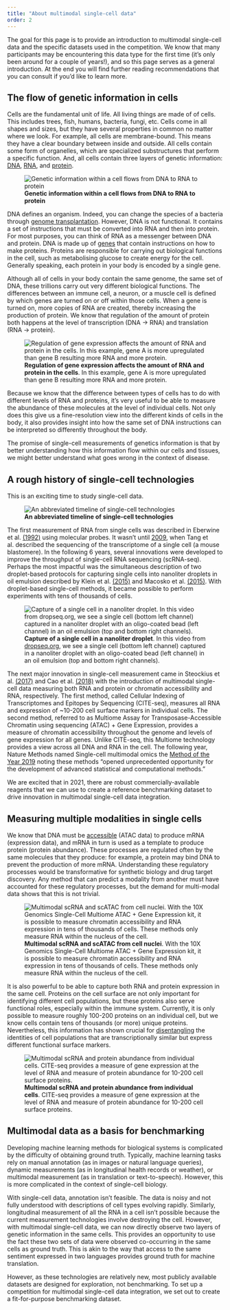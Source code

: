 ```yaml
---
title: "About multimodal single-cell data"
order: 2
---
```

The goal for this page is to provide an introduction to multimodal single-cell data and the specific datasets used in the competition. We know that many participants may be encountering this data type for the first time (it's only been around for a couple of years!), and so this page serves as a general introduction. At the end you will find further reading recommendations that you can consult if you'd like to learn more.

## The flow of genetic information in cells

Cells are the fundamental unit of life. All living things are made of of cells. This includes trees, fish, humans, bacteria, fungi, etc. Cells come in all shapes and sizes, but they have several properties in common no matter where we look. For example, all cells are membrane-bound. This means they have a clear boundary between inside and outside. All cells contain some form of organelles, which are specialized substructures that perform a specific function. And, all cells contain three layers of genetic information: [DNA](https://www.genome.gov/genetics-glossary/Deoxyribonucleic-Acid), [RNA](https://www.genome.gov/genetics-glossary/RNA-Ribonucleic-Acid), and [protein](https://www.genome.gov/genetics-glossary/Protein).

![**Genetic information within a cell flows from DNA to RNA to protein**](images/central-dogma-large.png)



DNA defines an organism. Indeed, you can change the species of a bacteria through [genome transplantation](https://pubmed.ncbi.nlm.nih.gov/17600181/). However, DNA is not functional. It contains a set of instructions that must be converted into RNA and then into protein. For most purposes, you can think of RNA as a messenger between DNA and protein. DNA is made up of [genes](https://www.genome.gov/genetics-glossary/Gene) that contain instructions on how to make proteins. Proteins are responsible for carrying out biological functions in the cell, such as metabolising glucose to create energy for the cell.  Generally speaking, each protein in your body is encoded by a single gene.

Although all of cells in your body contain the same genome, the same set of DNA, these trillions carry out very different biological functions. The differences between an immune cell, a neuron, or a muscle cell is defined by which genes are turned on or off within those cells. When a gene is turned on, more copies of RNA are created, thereby increasing the production of protein. We know that regulation of the amount of protein both happens at the level of transcription (DNA -> RNA) and translation (RNA -> protein).


![**Regulation of gene expression affects the amount of RNA and protein in the cells**. In this example, gene A is more upregulated than gene B resulting more RNA and more protein.](images/differing_expression.png)

Because we know that the difference between types of cells has to do with different levels of RNA and proteins, it's very useful to be able to measure the abundance of these molecules at the level of individual cells. Not only does this give us a fine-resolution view into the different kinds of cells in the body, it also provides insight into how the same set of DNA instructions can be interpreted so differently throughout the body.

The promise of single-cell measurements of genetics information is that by better understanding how this information flow within our cells and tissues, we might better understand what goes wrong in the context of disease.

## A rough history of single-cell technologies

This is an exciting time to study single-cell data.

![**An abbreviated timeline of single-cell technologies**](images/timeline.png)

The first measurement of RNA from single cells was described in Eberwine et al. [(1992)](https://www.pnas.org/content/89/7/3010) using molecular probes. It wasn't until [2009](https://www.ncbi.nlm.nih.gov/pubmed/19349980/), when Tang et al. described the sequencing of the transcriptome of a single cell (a mouse blastomere). In the following 6 years, several innovations were developed to improve the throughput of single-cell RNA sequencing (scRNA-seq). Perhaps the most impactful was the simultaneous description of two droplet-based protocols for capturing single cells into nanoliter droplets in oil emulsion described by Klein et al. [(2015)](https://pubmed.ncbi.nlm.nih.gov/26000487/) and Macosko et al. [(2015)](https://pubmed.ncbi.nlm.nih.gov/26000488/). With droplet-based single-cell methods, it became possible to perform experiments with tens of thousands of cells.

![**Capture of a single cell in a nanoliter droplet**. In this video from [dropseq.org](https://dropseq.org), we see a single cell (bottom left channel) captured in a nanoliter droplet with an oligo-coated bead (left channel) in an oil emulsion (top and bottom right channels).](images/dropseq.gif)


The next major innovation in single-cell measurement  came in Steockius et al. [(2017)](https://pubmed.ncbi.nlm.nih.gov/28759029/) and Cao et al. [(2018)](https://science.sciencemag.org/content/361/6409/1380) with the introduction of multimodal single-cell data measuring both RNA and protein or chromatin accessibility and RNA, respectively. The first method, called Cellular Indexing of Transcriptomes and Epitopes by Sequencing (CITE-seq), measures all RNA and expression of ~10-200 cell surface markers in individual cells. The second method, referred to as Multiome Assay for Transposase-Accessible Chromatin using sequencing (ATAC) + Gene Expression, provides a measure of chromatin accessibility throughout the genome and levels of gene expression for all genes. Unlike CITE-seq, this Multiome technology provides a view across all DNA and RNA in the cell. The following year, Nature Methods named Single-cell multimodal omics the [Method of the Year 2019](https://www.nature.com/articles/s41592-019-0703-5) noting these methods "opened unprecedented opportunity for the development of advanced statistical and computational methods."

We are excited that in 2021, there are robust commercially-available reagents that we can use to create a reference benchmarking dataset to drive innovation in multimodal single-cell data integration.


## Measuring multiple modalities in single cells
We know that DNA must be [accessible](https://www.nature.com/articles/s43586-020-00008-9) (ATAC data) to produce mRNA (expression data), and mRNA in turn is used as a template to produce protein (protein abundance). These processes are regulated often by the same molecules that they produce: for example, a protein may bind DNA to prevent the production of more mRNA. Understanding these regulatory processes would be transformative for synthetic biology and drug target discovery. Any method that can predict a modality from another must have accounted for these regulatory processes, but the demand for multi-modal data shows that this is not trivial.

![**Multimodal scRNA and scATAC from cell nuclei**. With the 10X Genomics Single-Cell Multiome ATAC + Gene Expression kit, it is possible to measure chromatin accessibility and RNA expression in tens of thousands of cells. These methods only measure RNA within the nucleus of the cell.](images/ATAC-seq.svg)

It is also powerful to be able to capture both RNA and protein expression in the same cell. Proteins on the cell surface are not only important for identifying different cell populations, but these proteins also serve functional roles, especially within the immune system. Currently, it is only possible to measure roughly 100-200 proteins on an individual cell, but we know cells contain tens of thousands (or more) unique proteins. Nevertheless, this information has shown crucial for [disentangling](https://www.cell.com/cell/fulltext/S0092-8674(21)00583-3) the identities of cell populations that are transcriptionally similar but express different functional surface markers.

![**Multimodal scRNA and protein abundance from individual cells**. CITE-seq provides a measure of gene expression at the level of RNA and measure of protein abundance for 10-200 cell surface proteins.](images/CITE-seq.svg)

## Multimodal data as a basis for benchmarking

Developing machine learning methods for biological systems is complicated by the difficulty of obtaining ground truth. Typically, machine learning tasks rely on manual annotation (as in images or natural language queries), dynamic measurements (as in longitudinal health records or weather), or multimodal measurement (as in translation or text-to-speech). However, this is more complicated in the context of single-cell biology.

With single-cell data, annotation isn't feasible. The data is noisy and not fully understood with descriptions of cell types evolving rapidly. Similarly, longitudinal measurement of all the RNA in a cell isn't possible because the current measurement technologies involve destroying the cell. However, with multimodal single-cell data, we can now directly observe two layers of genetic information in the same cells. This provides an opportunity to use the fact these two sets of data were observed co-occurring in the same cells as ground truth. This is akin to the way that access to the same sentiment expressed in two languages provides ground truth for machine translation.

However, as these technologies are relatively new, most publicly available datasets are designed for exploration, not benchmarking. To set up a competition for multimodal single-cell data integration, we set out to create a fit-for-purpose benchmarking dataset.

